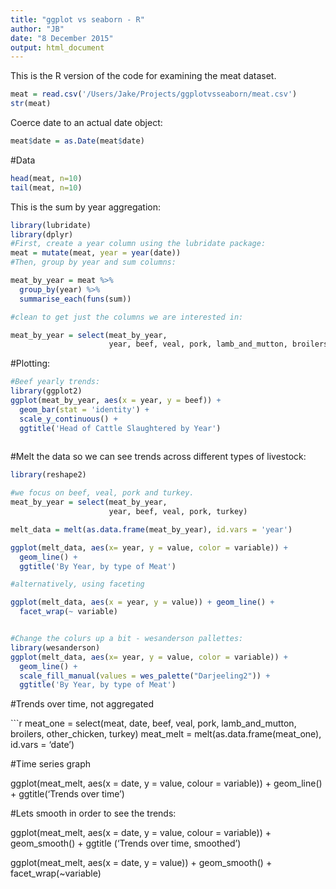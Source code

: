 ```yaml
---
title: "ggplot vs seaborn - R"
author: "JB"
date: "8 December 2015"
output: html_document
---
```


This is the R version of the code for examining the meat dataset.

```r
meat = read.csv('/Users/Jake/Projects/ggplotvsseaborn/meat.csv')
str(meat)
```

Coerce date to an actual date object:

```r
meat$date = as.Date(meat$date)
```

#Data

```r
head(meat, n=10)
tail(meat, n=10)


```

This is the sum by year aggregation:

```r
library(lubridate)
library(dplyr)
#First, create a year column using the lubridate package:
meat = mutate(meat, year = year(date))
#Then, group by year and sum columns:

meat_by_year = meat %>%
  group_by(year) %>%
  summarise_each(funs(sum))

#clean to get just the columns we are interested in:

meat_by_year = select(meat_by_year,
                      year, beef, veal, pork, lamb_and_mutton, broilers, other_chicken, turkey)
```

#Plotting:

```r
#Beef yearly trends:
library(ggplot2)
ggplot(meat_by_year, aes(x = year, y = beef)) + 
  geom_bar(stat = 'identity') +
  scale_y_continuous() +
  ggtitle('Head of Cattle Slaughtered by Year')
        
```

#Melt the data so we can see trends across different types of livestock:

```r
library(reshape2)

#we focus on beef, veal, pork and turkey.
meat_by_year = select(meat_by_year,
                      year, beef, veal, pork, turkey)

melt_data = melt(as.data.frame(meat_by_year), id.vars = 'year')

ggplot(melt_data, aes(x= year, y = value, color = variable)) + 
  geom_line() +
  ggtitle('By Year, by type of Meat')

#alternatively, using faceting

ggplot(melt_data, aes(x = year, y = value)) + geom_line() +
  facet_wrap(~ variable)


#Change the colurs up a bit - wesanderson pallettes:
library(wesanderson)
ggplot(melt_data, aes(x= year, y = value, color = variable)) + 
  geom_line() +
  scale_fill_manual(values = wes_palette("Darjeeling2")) +
  ggtitle('By Year, by type of Meat')

```

#Trends over time, not aggregated

```r
meat_one = select(meat, 
                  date, beef, veal, pork, lamb_and_mutton, broilers, other_chicken, turkey)
meat_melt = melt(as.data.frame(meat_one), id.vars = 'date')

#Time series graph

ggplot(meat_melt, aes(x = date, y = value, colour = variable)) +
  geom_line() +
  ggtitle('Trends over time')

#Lets smooth in order to see the trends:

ggplot(meat_melt, aes(x = date, y = value, colour = variable)) +
  geom_smooth() +
  ggtitle ('Trends over time, smoothed')

ggplot(meat_melt, aes(x = date, y = value)) + geom_smooth() +
  facet_wrap(~variable)